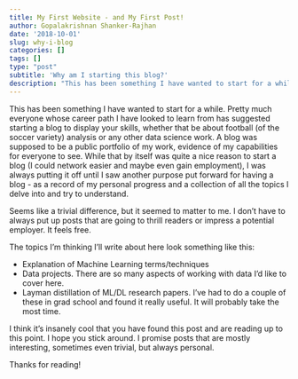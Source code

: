 ```yaml
---
title: My First Website - and My First Post!
author: Gopalakrishnan Shanker-Rajhan
date: '2018-10-01'
slug: why-i-blog
categories: []
tags: []
type: "post"
subtitle: 'Why am I starting this blog?'
description: "This has been something I have wanted to start for a while. Pretty much everyone whose career path I have looked to learn from has suggested starting a blog to display your skills, whether that be about football (of the soccer variety) analysis or any other data science work. A blog was supposed to be a public portfolio of my work, evidence of my capabilities for everyone to see."
---
```


This has been something I have wanted to start for a while. Pretty much everyone whose career path I have looked to learn from has suggested starting a blog to display your skills, whether that be about football (of the soccer variety) analysis or any other data science work. A blog was supposed to be a public portfolio of my work, evidence of my capabilities for everyone to see. While that by itself was quite a nice reason to start a blog (I could network easier and maybe even gain employment), I was always putting it off until I saw another purpose put forward for having a blog - as a record of my personal progress and a collection of all the topics I delve into and try to understand. 

Seems like a trivial difference, but it seemed to matter to me. I don't have to always put up posts that are going to thrill readers or impress a potential employer. It feels free. 

The topics I'm thinking I'll write about here look something like this:

- Explanation of Machine Learning terms/techniques
- Data projects. There are so many aspects of working with data I'd like to cover here. 
- Layman distillation of ML/DL research papers. I've had to do a couple of these in grad school and found it really useful. It will probably take the most time.

I think it's insanely cool that you have found this post and are reading up to this point. I hope you stick around. I promise posts that are mostly interesting, sometimes even trivial, but always personal. 

Thanks for reading!



